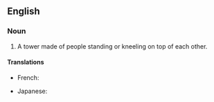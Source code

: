 ==English==
{{wikipedia}}

===Noun===
{{en-noun|head=[[human]] [[pyramid]]}}

# A tower made of people standing or kneeling on top of each other.

====Translations====
{{trans-top|a human being}}
* French: {{t+|fr|pyramide humaine|f}}
{{trans-mid}}
* Japanese: {{t|ja|人間ピラミッド|tr=ningen piramiddo}}
{{trans-bottom}}